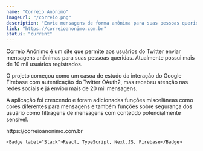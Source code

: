 ---
name: "Correio Anônimo"
imageUrl: "/correio.png"
description: "Envie mensagens de forma anônima para suas pessoas queridas usando seus nomes de usuário do Twitter."
link: "https://correioanonimo.com.br"
status: "current"
---

Correio Anônimo é um site que permite aos usuários do Twitter enviar mensagens anônimas para suas pessoas queridas. Atualmente possui mais de 10 mil usuários registrados.

O projeto começou como um casoa de estudo da interação do Google Firebase com autenticação do Twitter OAuth2, mas recebeu atenção nas redes sociais e já enviou mais de 20 mil mensagens.

A aplicação foi crescendo e foram adicionadas funções miscelâneas como cores diferentes para mensagens e também funções sobre segurança dos usuário como filtragens de mensagens com conteúdo potencialmente sensível.

<div className="flex flex-col gap-y-2">
    <Badge label="Website">
    <SimpleLink href="https://correioanonimo.com.br">https://correioanonimo.com.br</SimpleLink>
    </Badge>

    <Badge label="Stack">React, TypeScript, Next.JS, Firebase</Badge>

</div>
